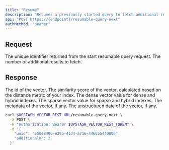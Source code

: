 ```yaml
---
title: "Resume"
description: "Resumes a previously started query to fetch additional results."
api: "POST https://{endpoint}/resumable-query-next"
authMethod: "bearer"
---
```


## Request

<ParamField body="uuid" type="string" required>
  The unique identifier returned from the start resumable query request.
</ParamField>

<ParamField body="additionalK" type="number" required>
  The number of additional results to fetch.
</ParamField>

## Response

<ResponseField name="Scores" type="Object[]">
  <Expandable defaultOpen="true">
    <ResponseField name="id" type="string" required>
      The id of the vector.
    </ResponseField>
    <ResponseField name="score" type="number" required>
      The similarity score of the vector, calculated based on the distance
      metric of your index.
    </ResponseField>
    <ResponseField name="vector" type="number[]">
      The dense vector value for dense and hybrid indexes.
    </ResponseField>
    <ResponseField name="sparseVector" type="Object[]">
      The sparse vector value for sparse and hybrid indexes.
    </ResponseField>
    <ResponseField name="metadata" type="Object">
      The metadata of the vector, if any.
    </ResponseField>
    <ResponseField name="data" type="string">
      The unstructured data of the vector, if any.
    </ResponseField>
  </Expandable>
</ResponseField>

<RequestExample>

```sh curl
curl $UPSTASH_VECTOR_REST_URL/resumable-query-next \
  -X POST \
  -H "Authorization: Bearer $UPSTASH_VECTOR_REST_TOKEN" \
  -d '{
    "uuid": "550e8400-e29b-41d4-a716-446655440000",
    "additionalK": 2
  }'
```

</RequestExample>
